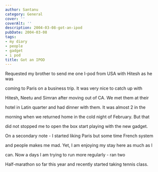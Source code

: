 ```yaml
---
author: Santanu
category: General
cover: ''
coverAlt: ''
description: 2004-03-08-got-an-ipod
pubDate: 2004-03-08
tags:
- my diary
- people
- gadget
- i pod
title: Got an IPOD
---
```


Requested my brother to send me one I-pod from USA with Hitesh as he was

coming to Paris on a business trip. It was very nice to catch up with

Hitesh, Neetu and Simran after moving out of CA. We met them at their

hotel in Latin quarter and had dinner with them. It was almost 2 in the

morning when we returned home in the cold night of February. But that

did not stopped me to open the box start playing with the new gadget.



On a secondary note - I started liking Paris but some time French system

and people makes me mad. Yet, I am enjoying my stay here as much as I

can. Now a days I am trying to run more regularly - ran two

Half-marathon so far this year and recently started taking tennis class.